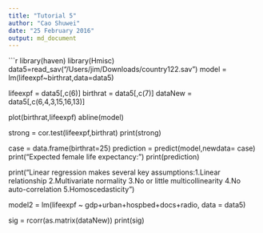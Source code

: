 ```yaml
---
title: "Tutorial 5"
author: "Cao Shuwei"
date: "25 February 2016"
output: md_document
---
```

```r
library(haven)
library(Hmisc)
data5=read_sav("/Users/jim/Downloads/country122.sav")
model = lm(lifeexpf~birthrat,data=data5)

lifeexpf = data5[,c(6)]
birthrat = data5[,c(7)]
dataNew = data5[,c(6,4,3,15,16,13)]

plot(birthrat,lifeexpf)
abline(model)

strong = cor.test(lifeexpf,birthrat)
print(strong)

case = data.frame(birthrat=25)
prediction = predict(model,newdata= case)
print("Expected female life expectancy:")
print(prediction)

print("Linear regression makes several key assumptions:1.Linear relationship 2.Multivariate normality 3.No or little multicollinearity 4.No auto-correlation 5.Homoscedasticity")

model2 = lm(lifeexpf ~ gdp+urban+hospbed+docs+radio, data = data5)

sig = rcorr(as.matrix(dataNew))
print(sig)

